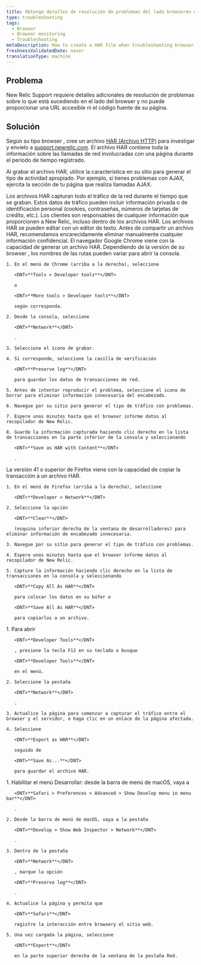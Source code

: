 ```yaml
---
title: Obtenga detalles de resolución de problemas del lado browseren un archivo HAR
type: troubleshooting
tags:
  - Browser
  - Browser monitoring
  - Troubleshooting
metaDescription: How to create a HAR file when troubleshooting browser.
freshnessValidatedDate: never
translationType: machine
---
```


## Problema

New Relic Support requiere detalles adicionales de resolución de problemas sobre lo que está sucediendo en el lado del browser y no puede proporcionar una URL accesible ni el código fuente de su página.

## Solución

Según su tipo browser , cree un archivo [HAR (Archivo HTTP)](https://dvcs.w3.org/hg/webperf/raw-file/tip/specs/HAR/Overview.html) para investigar y envíelo a [support.newrelic.com](https://support.newrelic.com/). El archivo HAR contiene toda la información sobre las llamadas de red involucradas con una página durante el período de tiempo registrado.

Al grabar el archivo HAR, utilice la característica en su sitio para generar el tipo de actividad apropiado. Por ejemplo, si tienes problemas con AJAX, ejercita la sección de tu página que realiza llamadas AJAX.

<Callout variant="important">
  Los archivos HAR capturan todo el tráfico de la red durante el tiempo que se graban. Estos datos de tráfico pueden incluir información privada o de identificación personal (cookies, contraseñas, números de tarjetas de crédito, etc.). Los clientes son responsables de cualquier información que proporcionen a New Relic, incluso dentro de los archivos HAR. Los archivos HAR se pueden editar con un editor de texto. Antes de compartir un archivo HAR, recomendamos encarecidamente eliminar manualmente cualquier información confidencial.
</Callout>

<CollapserGroup>
  <Collapser
    id="chrome"
    title="Cromo"
  >
    El navegador Google Chrome viene con la capacidad de generar un archivo HAR. Dependiendo de la versión de su browser , los nombres de las rutas pueden variar para abrir la consola.

    1. En el menú de Chrome (arriba a la derecha), seleccione

       <DNT>**Tools > Developer tools**</DNT>

       o

       <DNT>**More tools > Developer tools**</DNT>

       según corresponda.

    2. Desde la consola, seleccione

       <DNT>**Network**</DNT>

       .

    3. Seleccione el ícono de grabar.

    4. Si corresponde, seleccione la casilla de verificación

       <DNT>**Preserve log**</DNT>

       para guardar los datos de transacciones de red.

    5. Antes de intentar reproducir el problema, seleccione el icono de borrar para eliminar información innecesaria del encabezado.

    6. Navegue por su sitio para generar el tipo de tráfico con problemas.

    7. Espere unos minutos hasta que el browser informe datos al recopilador de New Relic.

    8. Guarde la información capturada haciendo clic derecho en la lista de transacciones en la parte inferior de la consola y seleccionando

       <DNT>**Save as HAR with Content**</DNT>

       .
  </Collapser>

  <Collapser title="Firefox versión 41.x y superior">
    La versión 41 o superior de Firefox viene con la capacidad de copiar la transacción a un archivo HAR.

    1. En el menú de Firefox (arriba a la derecha), seleccione

       <DNT>**Developer > Network**</DNT>

    2. Seleccione la opción

       <DNT>**Clear**</DNT>

       (esquina inferior derecha de la ventana de desarrolladores) para eliminar información de encabezado innecesaria.

    3. Navegue por su sitio para generar el tipo de tráfico con problemas.

    4. Espere unos minutos hasta que el browser informe datos al recopilador de New Relic.

    5. Capture la información haciendo clic derecho en la lista de transacciones en la consola y seleccionando

       <DNT>**Copy All As HAR**</DNT>

       para colocar los datos en su búfer o

       <DNT>**Save All As HAR**</DNT>

       para copiarlos a un archivo.
  </Collapser>

  <Collapser title="Borde de Microsoft">
    1. Para abrir

       <DNT>**Developer Tools**</DNT>

       , presione la tecla F12 en su teclado o busque

       <DNT>**Developer Tools**</DNT>

       en el menú.

    2. Seleccione la pestaña

       <DNT>**Network**</DNT>

       .

    3. Actualice la página para comenzar a capturar el tráfico entre el browser y el servidor, o haga clic en un enlace de la página afectada.

    4. Seleccione

       <DNT>**Export as HAR**</DNT>

       seguido de

       <DNT>**Save As...**</DNT>

       para guardar el archivo HAR.
  </Collapser>

  <Collapser title="Safari de Apple">
    1. Habilitar el menú Desarrollar: desde la barra de menú de macOS, vaya a

       <DNT>**Safari > Preferences > Advanced > Show Develop menu in menu bar**</DNT>

       .

    2. Desde la barra de menú de macOS, vaya a la pestaña

       <DNT>**Develop > Show Web Inspector > Network**</DNT>

       .

    3. Dentro de la pestaña

       <DNT>**Network**</DNT>

       , marque la opción

       <DNT>**Preserve log**</DNT>

       .

    4. Actualice la página y permita que

       <DNT>**Safari**</DNT>

       registre la interacción entre browsery el sitio web.

    5. Una vez cargada la página, seleccione

       <DNT>**Export**</DNT>

       en la parte superior derecha de la ventana de la pestaña Red.
  </Collapser>
</CollapserGroup>